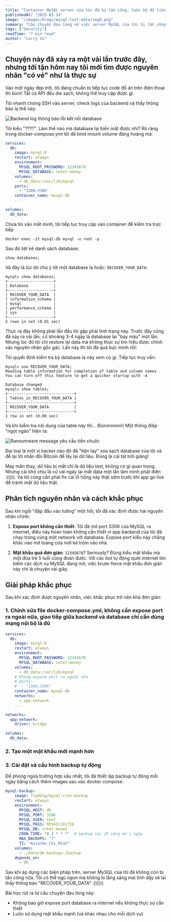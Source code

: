 ```yaml
---
title: "Container MySQL server của tôi đã bị tấn công, toàn bộ dữ liệu bị mất sạch"
publishedAt: "2025-05-14"
image: "/images/blogs/mysql-lost-data/img0.png"
summary: "Câu chuyện đau lòng về việc server MySQL của tôi bị tấn công ransomware và những bài học đắt giá từ sự cố này."
tags: ["Security"]
readTime: "7 min read"
author: "Larry Vu"
---
```

## Chuyện này đã xảy ra một vài lần trước đây, nhưng tới tận hôm nay tôi mới tìm được nguyên nhân "có vẻ" như là thực sự

Vào một ngày đẹp trời, tôi đang chuẩn bị tiếp tục code đồ án trên điện thoại thì bùm! Tất cả API đều die sạch, không thể truy cập được gì.

Tôi nhanh chóng SSH vào server, check logs của backend và thấy thông báo lạ thế này:

<Image
  src="/images/blogs/mysql-lost-data/img1.png"
  alt="Backend log thông báo lỗi kết nối database"
  layout="responsive"
  width={741}
  height={179}
/>

Tôi kiểu "????". Làm thế nào mà database lại biến mất được nhỉ? Rõ ràng trong docker-compose.yml tôi đã bind mount volume đàng hoàng mà:

```yml
services:
  db:
    image: mysql:8
    restart: always
    environment:
      MYSQL_ROOT_PASSWORD: 12345678
      MYSQL_DATABASE: intel-money
    volumes:
      - db_data:/var/lib/mysql
    ports:
      - "3306:3306"
    container_name: mysql-db
    ...

volumes:
  db_data:
```

Chưa tin vào mắt mình, tôi tiếp tục truy cập vào container để kiểm tra trực tiếp:

`docker exec -it mysql-db mysql -u root -p`

Sau đó liệt kê danh sách database:

`show databases;`

Và đây là lúc tôi chú ý tới một database lạ hoắc: `RECOVER_YOUR_DATA`:

```terminal
mysql> show databases;
+--------------------+
| Database           |
+--------------------+
| RECOVER_YOUR_DATA  |
| information_schema |
| mysql              |
| performance_schema |
| sys                |
+--------------------+
5 rows in set (0.01 sec)
```

Thực ra đây không phải lần đầu tôi gặp phải tình trạng này. Trước đây cũng đã xảy ra vài lần, cứ khoảng 3-4 ngày là database lại "bay màu" một lần. Nhưng lúc đó tôi chỉ restore lại data mà không thực sự tìm hiểu được chính xác nguyên nhân gốc gác. Lần này thì tôi đã quá bực mình rồi!

Tôi quyết định kiểm tra kỹ database lạ này xem có gì. Tiếp tục truy vấn:

```terminal
mysql> use RECOVER_YOUR_DATA;
Reading table information for completion of table and column names
You can turn off this feature to get a quicker startup with -A

Database changed
mysql> show tables;
+-----------------------------+
| Tables_in_RECOVER_YOUR_DATA |
+-----------------------------+
| RECOVER_YOUR_DATA           |
+-----------------------------+
1 row in set (0.00 sec)
```

Và khi kiểm tra nội dung của table này thì... Bùmmmmm! Một thông điệp "ngọt ngào" hiện ra:

<Image
  src="/images/blogs/mysql-lost-data/img2.png"
  alt="Ransomware message yêu cầu tiền chuộc"
  layout="responsive"
  width={1070}
  height={280}
/>

Đại loại là một vị hacker nào đó đã "tiện tay" xóa sạch database của tôi và để lại lời nhắn đòi Bitcoin để lấy lại dữ liệu. Đúng là cái tát trời giáng!

May mắn thay, dữ liệu bị mất chỉ là dữ liệu test, không có gì quan trọng. Nhưng cái khó chịu là cứ vài ngày lại mất data một lần làm mình phát điên :))))). Và tôi cũng cần phải fix cái lỗ hổng này thật sớm trước khi app go live để tránh mất dữ liệu thật.

## Phân tích nguyên nhân và cách khắc phục

Sau khi ngồi "đập đầu vào tường" một hồi, tôi đã xác định được hai nguyên nhân chính:

1. **Expose port không cần thiết**: Tôi đã mở port 3306 của MySQL ra internet, điều này hoàn toàn không cần thiết vì app backend của tôi đã chạy trong cùng một network với database. Expose port kiểu này chẳng khác nào mở toang cửa mời kẻ trộm vào nhà.

2. **Mật khẩu quá đơn giản**: `12345678`? Seriously? Đúng kiểu mật khẩu mà một đứa trẻ 5 tuổi cũng đoán được. Với các bot tự động quét internet tìm kiếm các dịch vụ MySQL đang mở, việc brute-force mật khẩu đơn giản này chỉ là chuyện vài giây.

## Giải pháp khắc phục

Sau khi xác định được nguyên nhân, việc khắc phục trở nên khá đơn giản:

### 1. Chỉnh sửa file docker-compose.yml, không cần expose port ra ngoài nữa, giao tiếp giữa backend và database chỉ cần dùng mạng nội bộ là đủ

```yml
services:
  db:
    image: mysql:8
    restart: always
    environment:
      MYSQL_ROOT_PASSWORD: 12345678
      MYSQL_DATABASE: intel-money
    volumes:
      - db_data:/var/lib/mysql
    # Không expose port ra ngoài nữa
    # ports:
    #  - "3306:3306"
    container_name: mysql-db
    networks:
      - app-network
    ...

networks:
  app-network:
    driver: bridge

volumes:
  db_data:

```

### 2. Tạo một mật khẩu mới mạnh hơn

### 3. Cài đặt và cấu hình backup tự động
Để phòng ngừa trường hợp xấu nhất, tôi đã thiết lập backup tự động mỗi ngày bằng cách thêm images sau vào docker compose:

```yml
mysql-backup:
    image: fradelg/mysql-cron-backup
    restart: always
    environment:
      MYSQL_HOST: db
      MYSQL_PORT: 3306
      MYSQL_USER: root
      MYSQL_PASS: M2V4ICj0j7IQ
      MYSQL_DB: intel-money
      CRON_TIME: "0 2 * * *"  # backup lúc 2h sáng mỗi ngày
      MAX_BACKUPS: "7"
      TZ: "Asia/Ho_Chi_Minh"
    volumes:
      - ./data/db-backups:/backup
    depends_on:
      - db
```

Sau khi áp dụng các biện pháp trên, server MySQL của tôi đã không còn bị tấn công nữa. Tôi có thể ngủ ngon mà không lo lắng sáng mai tỉnh dậy sẽ lại thấy thông báo "RECOVER_YOUR_DATA" :))))))

Bài học rút ra từ câu chuyện đau lòng này:

- Không bao giờ expose port database ra internet nếu không thực sự cần thiết
- Luôn sử dụng mật khẩu mạnh (và khác nhau cho mỗi dịch vụ)